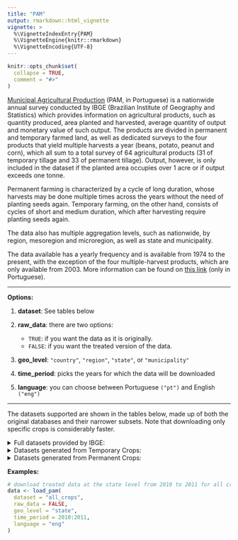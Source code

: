 ---
title: "PAM"
output: rmarkdown::html_vignette
vignette: >
  %\VignetteIndexEntry{PAM}
  %\VignetteEngine{knitr::rmarkdown}
  %\VignetteEncoding{UTF-8}
---

```{r, include = FALSE}
knitr::opts_chunk$set(
  collapse = TRUE,
  comment = "#>"
)
```

[Municipal Agricultural Production](https://www.ibge.gov.br/en/statistics/economic/agriculture-forestry-and-fishing/16773-municipal-agricultural-production-temporary-and-permanent-crops.html?=&t=o-que-e) (PAM, in Portuguese) is a nationwide annual survey conducted by IBGE (Brazilian Institute of Geography and Statistics) which provides information on agricultural products, such as quantity produced, area planted and harvested, average quantity of output and monetary value of such output. The products are divided in permanent and temporary farmed land, as well as dedicated surveys to the four products that yield multiple harvests a year (beans, potato, peanut and corn), which all sum to a total survey of 64 agricultural products (31 of temporary tillage and 33 of permanent tillage). Output, however, is only included in the dataset if the planted area occupies over 1 acre or if output exceeds one tonne. 

Permanent farming is characterized by a cycle of long duration, whose harvests may be done multiple times across the years without the need of planting seeds again. Temporary farming, on the other hand, consists of cycles of short and medium duration, which after harvesting require planting seeds again.

The data also has multiple aggregation levels, such as nationwide, by region, mesoregion and microregion, as well as state and municipality. 

The data available has a yearly frequency and is available from 1974 to the present, with the exception of the four multiple-harvest products, which are only available from 2003. More information can be found on [this link](https://www.ibge.gov.br/estatisticas/economicas/agricultura-e-pecuaria/9117-producao-agricola-municipal-culturas-temporarias-e-permanentes.html#:~:text=A%20pesquisa%20Produ%C3%A7%C3%A3o%20Agr%C3%ADcola%20Municipal,s%C3%A3o%20da%20cesta%20b%C3%A1sica%20do ) (only in Portuguese).

***
**Options:**

  1. **dataset**: See tables below

  2. **raw_data**: there are two options:
      * `TRUE`: if you want the data as it is originally.
      * `FALSE`: if you want the treated version of the data. 
      
  3. **geo_level**: `"country"`, `"region"`, `"state"`, or `"municipality"`    
  
  4. **time_period**: picks the years for which the data will be downloaded

  5. **language**: you can choose between Portuguese `("pt")` and English `("eng")`
  
***

The datasets supported are shown in the tables below, made up of both the original databases and their narrower subsets. Note that downloading only specific crops is considerably faster.

<details>
<summary> Full datasets provided by IBGE: </summary>
| dataset |
|:--------|
|all_crops|
|temporary_crops|
|permanent_crops|
|corn|
|potato|
|peanut|
|beans|
</details>

<details>
<summary> Datasets generated from Temporary Crops: </summary>

| dataset | Name (pt) | Name (eng) |
|:--------|:---------:|:----------:|
| pineapple | Abacaxi |  Pineapple |
| alfafa | Alfafa Fenada | Alfafa Fenada |
| cotton_herbaceous |Algodao Herbaceo (em Caroco)| Herbaceous Cotton (in Caroco)|
| garlic |Alho| Garlic|
| peanut_temporary |Amendoim (em Casca)| Peanuts (in Shell)|
| rice |Arroz (em Casca)| Rice (in husk)|
| oats |Aveia (em Grao)| Oats (in grain)|
| sweet_potato |Batata Doce| Sweet potato|
| potato_temporary |Batata Inglesa| English potato|
| sugar_cane |Cana de Acucar| Sugar cane|
| forage_cane |Cana para Forragem| Forage cane|
| onion |Cebola| Onion|
| rye |Centeio (em Grao)| Rye (in grain)|
| barley |Cevada (em Grao)| Barley (in Grain)|
| pea |Ervilha (em Grao)| Pea (in Grain)|
| broad_bean |Fava (em Grao)| Broad Bean (in Grain)|
| beans_temporary |Feijao (em Grao)| Beans (in Grain)|
| tobacco |Fumo (em Folha)| Smoke (in Sheet)|
| sunflower_seeds |Girassol (em Grao)| Sunflower (in Grain)|
| jute_fiber |Juta (Fibra)| Jute (Fiber)|
| linen_seeds |Linho (Semente)| Linen (Seed)|
| malva_fiber |Malva (Fibra)| Malva (Fiber)|
| castor_bean |Mamona (Baga)| Castor bean (Berry)|
| cassava |Mandioca| Cassava|
| watermelon |Melancia| watermelon|
| melon |Melao| Melon|
| corn_temporary |Milho (em Grao)| corn (in grain)|
| ramie_fiber |Rami (Fibra)| Ramie (Fiber)|
| soybean |Soja (em Grao)| Soybean (in grain)|
| sorghum |Sorgo (em Grao)| Sorghum (in Grain)|
| tomato |Tomate| Tomato|
| wheat |Trigo (em Grao)| Wheat in grain)|
| triticale |Triticale (em Grao)| Triticale (in grain)|
| temporary_total |Total| Total|
</details>

<details>
<summary> Datasets generated from Permanent Crops: </summary>

| dataset | Name (pt) | Name (eng) |
|:--------|:---------:|:----------:|
| avocado |Abacate|Avocado| 
| cotton_arboreo |Algodao Arboreo (em Caroco)| Arboreo cotton (in Caroco)| 
| acai |Acai|Acai| 
| olive |Azeitona|Olive| 
| banana |Banana (Cacho)|Banana (Bunch)| 
| rubber_coagulated_latex |Borracha (Latex Coagulado)|Rubber (Coagulated Latex)| 
| rubber_liquid_latex |Borracha (Latex Liquido)|Rubber (Liquid Latex)| 
| cocoa_beans |Cacau (em Amendoa)|Cocoa (in Almonds)| 
| coffee_total |Cafe (em Grao) Total|Coffee (in Grain) Total| 
| coffee_arabica |Cafe (em Grao) Arabica|Cafe (in Grao) Arabica| 
| coffee_canephora |Cafe (em Grao) Canephora|Cafe (in Grain) Canephora| 
| cashew |Caju|Cashew| 
| khaki |Caqui|Khaki| 
| cashew_nut |Castanha de Caju|Cashew Nuts| 
| india_tea |Cha da India (Folha Verde)|India Tea (Leaf)| 
| coconut |Coco da Baia|Coconut| 
| coconut_bunch |Dende (Cacho de Coco)|Coconut Bunch| 
| yerba_mate |Erva Mate (Folha Verde)|Mate Herb (Leaf)| 
| fig |Figo|Fig| 
| guava |Goiaba|Guava| 
| guarana_seeds |Guarana (Semente)|Guarana (Seed)| 
| orange |Laranja|Orange| 
| lemon |Limao|Lemon| 
| apple |Maca|Apple| 
| papaya |Mamao|Papaya| 
| mango |Manga|Mango| 
| passion_fruit |Maracuja|Passion fruit| 
| quince |Marmelo|Quince| 
| walnut |Noz (Fruto Seco)|Walnut (Dry Fruit)| 
| heart_of_palm |Palmito|Palm heart| 
| pear |Pera|Pear| 
| peach |Pessego|Peach| 
| black_pepper |Pimenta do Reino|Black pepper| 
| sisal_or_agave |Sisal ou Agave (Fibra)|Sisal or Agave (Fiber)| 
| tangerine |Tangerina|Tangerine| 
| tung |Tungue (Fruto Seco)|Tung (Dry Fruit)| 
| annatto_seeds |Urucum (Semente)|Annatto (Seed)| 
| grape |Uva|Grape| 
| permanent_total |Total|Total|
</details>

**Examples:**

```{r eval=FALSE}
# download treated data at the state level from 2010 to 2011 for all crops
data <- load_pam(
  dataset = "all_crops",
  raw_data = FALSE,
  geo_level = "state",
  time_period = 2010:2011,
  language = "eng"
)
```
